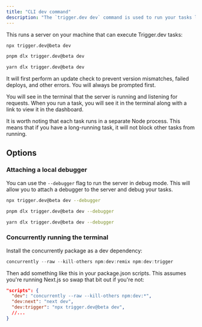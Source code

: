 ```yaml
---
title: "CLI dev command"
description: "The `trigger.dev dev` command is used to run your tasks locally."
---
```


This runs a server on your machine that can execute Trigger.dev tasks:

<CodeGroup>

```bash npm
npx trigger.dev@beta dev
```

```bash pnpm
pnpm dlx trigger.dev@beta dev
```

```bash yarn
yarn dlx trigger.dev@beta dev
```

</CodeGroup>

It will first perform an update check to prevent version mismatches, failed deploys, and other errors. You will always be prompted first.

You will see in the terminal that the server is running and listening for requests. When you run a task, you will see it in the terminal along with a link to view it in the dashboard.

It is worth noting that each task runs in a separate Node process. This means that if you have a long-running task, it will not block other tasks from running.

## Options

### Attaching a local debugger

You can use the `--debugger` flag to run the server in debug mode. This will allow you to attach a debugger to the server and debug your tasks.

<CodeGroup>

```bash npm
npx trigger.dev@beta dev --debugger
```

```bash pnpm
pnpm dlx trigger.dev@beta dev --debugger
```

```bash yarn
yarn dlx trigger.dev@beta dev --debugger
```

</CodeGroup>

### Concurrently running the terminal

Install the concurrently package as a dev dependency:

```ts
concurrently --raw --kill-others npm:dev:remix npm:dev:trigger
```

Then add something like this in your package.json scripts. This assumes you're running Next.js so swap that bit out if you're not:

```json
"scripts": {
  "dev": "concurrently --raw --kill-others npm:dev:*",
  "dev:next": "next dev",
  "dev:trigger": "npx trigger.dev@beta dev",
  //...
}
```
